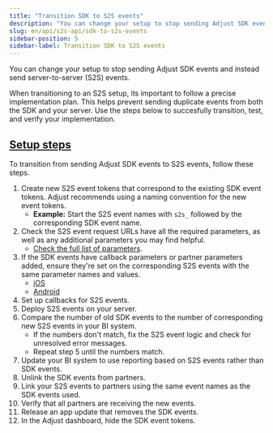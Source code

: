 ```yaml
---
title: "Transition SDK to S2S events"
description: "You can change your setup to stop sending Adjust SDK events and instead send server-to-server (S2S) events."
slug: en/api/s2s-api/sdk-to-s2s-events
sidebar-position: 5
sidebar-label: Transition SDK to S2S events
---
```


You can change your setup to stop sending Adjust SDK events and instead send server-to-server (S2S) events.

When transitioning to an S2S setup, its important to follow a precise implementation plan. This helps prevent sending duplicate events from both the SDK and your server. Use the steps below to succesfully transition, test, and verify your implementation.

## [Setup steps](setup-steps)

To transition from sending Adjust SDK events to S2S events, follow these steps.

1. Create new S2S event tokens that correspond to the existing SDK event tokens. Adjust recommends using a naming convention for the new event tokens.
   -  **Example:** Start the S2S event names with `s2s_` followed by the corresponding SDK event name.
2. Check the S2S event request URLs have all the required parameters, as well as any additional parameters you may find helpful.
   -  [Check the full list of parameters](https://help.adjust.com/en/article/server-to-server-events#required-parameters).
3. If the SDK events have callback parameters or partner parameters added, ensure they're set on the corresponding S2S events with the same parameter names and values.
   -  [iOS](/en/sdk/ios/features/events#add-callback-parameters)
   -  [Android](/en/sdk/android/features/events#add-callback-parameters)
4. Set up callbacks for S2S events.
5. Deploy S2S events on your server.
6. Compare the number of old SDK events to the number of corresponding new S2S events in your BI system.
   -  If the numbers don't match, fix the S2S event logic and check for unresolved error messages.
   -  Repeat step 5 until the numbers match.
7. Update your BI system to use reporting based on S2S events rather than SDK events.
8. Unlink the SDK events from partners.
9. Link your S2S events to partners using the same event names as the SDK events used.
10.   Verify that all partners are receiving the new events.
11.   Release an app update that removes the SDK events.
12.   In the Adjust dashboard, hide the SDK event tokens.
